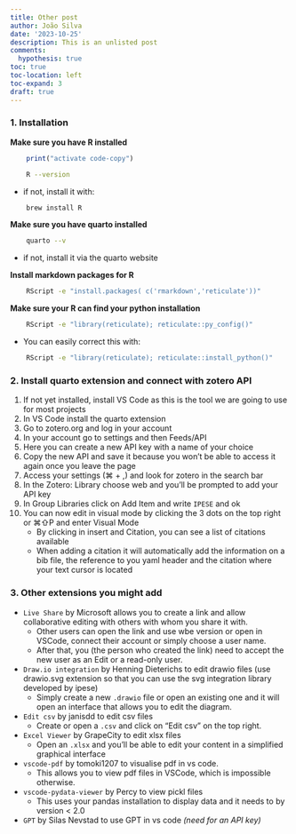 ```yaml
---
title: Other post
author: João Silva
date: '2023-10-25'
description: This is an unlisted post
comments:
  hypothesis: true
toc: true
toc-location: left
toc-expand: 3
draft: true
---
```

### 1. Installation

**Make sure you have R installed**

```r
    print("activate code-copy")
```

```bash
    R --version
```

-   if not, install it with:

```bash
    brew install R
```

**Make sure you have quarto installed**

```bash
    quarto --v
```

-   if not, install it via the quarto website

**Install markdown packages for R**

```bash
    RScript -e "install.packages( c('rmarkdown','reticulate'))"
```

**Make sure your R can find your python installation**

```bash
    RScript -e "library(reticulate); reticulate::py_config()"
```

-   You can easily correct this with:

```bash
    RScript -e "library(reticulate); reticulate::install_python()"
```

### 2. Install quarto extension and connect with zotero API

1.  If not yet installed, install VS Code as this is the tool we are going to use for most projects
2.  In VS Code install the quarto extension
3.  Go to zotero.org and log in your account
4.  In your account go to settings and then Feeds/API
5.  Here you can create a new API key with a name of your choice
6.  Copy the new API and save it because you won't be able to access it again once you leave the page
7.  Access your settings (⌘ + ,) and look for zotero in the search bar
8.  In the Zotero: Library choose web and you'll be prompted to add your API key
9.  In Group Libraries click on Add Item and write `IPESE` and ok
10. You can now edit in visual mode by clicking the 3 dots on the top right or ⌘⇧P and enter Visual Mode
    -   By clicking in insert and Citation, you can see a list of citations available
    -   When adding a citation it will automatically add the information on a bib file, the reference to you yaml header and the citation where your text cursor is located

### 3. Other extensions you might add

-   `Live Share` by Microsoft allows you to create a link and allow collaborative editing with others with whom you share it with.
    -   Other users can open the link and use wbe version or open in VSCode, connect their account or simply choose a user name.
    -   After that, you (the person who created the link) need to accept the new user as an Edit or a read-only user.
-   `Draw.io integration` by Henning Dieterichs to edit drawio files (use drawio.svg extension so that you can use the svg integration library developed by ipese)
    -   Simply create a new `.drawio` file or open an existing one and it will open an interface that allows you to edit the diagram.
-   `Edit csv` by janisdd to edit csv files
    -   Create or open a `.csv` and click on "Edit csv" on the top right.
-   `Excel Viewer` by GrapeCity to edit xlsx files
    -   Open an `.xlsx` and you'll be able to edit your content in a simplified graphical interface
-   `vscode-pdf` by tomoki1207 to visualise pdf in vs code.
    -   This allows you to view pdf files in VSCode, which is impossible otherwise.
-   `vscode-pydata-viewer` by Percy to view pickl files
    -   This uses your pandas installation to display data and it needs to by version \< 2.0
-   `GPT` by Silas Nevstad to use GPT in vs code *(need for an API key)*